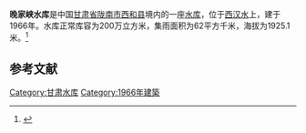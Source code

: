 {{Infobox Reservoir 
|name = 晚家峡水库
|nickname = 
|image = 
|image_caption = 
|map = 
|map_caption = 
|pushpin_map = 
|pushpin_map_caption = 
|code = 
|class = 
|location_of_reservoir = [[甘肃省|甘肃省]][[陇南市|陇南市]][[西和县|西和县]]
|location_of_dam = 
|inflow = 
|outflow = 
|catchment_area = 62
|reservoir_area = 
|mean_depth = 
|maximum_depth = 
|flood_level = 
|normal_water_level = 
|dead_water_level = 
|water_quality = 
|island = 
|maximum_storage_capacity = 
|normal_storage_capacity = 200万
|dead_storage_capacity = 
|type_of_dam = 
|elevation_of_dam = 
|height_of_dam = 
|length_of_dam = 
|width_of_dam = 
|installed_capacity = 
|irrigated_area =
|start = 
|complete = 1966年
|cost = 
|emigrate = 
|latd = 
|latm = 
|lats = 
|latNS = 
|longd = 
|longm = 
|longs = 
|longEW = 
|website = 
|footnotes = 
}}
'''晚家峡水库'''是中国[[甘肃省|甘肃省]][[陇南市|陇南市]][[西和县|西和县]]境内的一座[[水库|水库]]，位于[[西汉水|西汉水]]上，建于1966年。水库正常库容为200万立方米，集雨面积为62平方千米，海拔为1925.1米。<ref>{{cite web|url=http://brim.ihb.ac.cn/12/CN/12.asp |title=中国大中型水库基本特征数据库 |work=中国生物多样性信息系统内陆水体生物学分部 |deadurl=yes |archiveurl=https://web.archive.org/web/20120402061833/http://brim.ihb.ac.cn/12/CN/12.asp |archivedate=2012-04-02 }}</ref>
== 参考文献 ==
{{Reflist}}

{{甘肃小作品}}

[[Category:甘肃水库|Category:甘肃水库]]
[[Category:1966年建築|Category:1966年建築]]